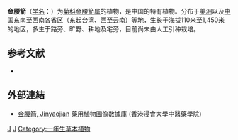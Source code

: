 {{Speciesbox 
| genus = Synedrella
| species = nodiflora
| authority = (L.) Gaertn.
| image = Synedrella nodiflora in Hyderabad, AP W IMG 0444.jpg
}}

'''金腰箭'''（[[学名|学名]]：{{lang|la|''Synedrella nodiflora''}}）为[[菊科|菊科]][[金腰箭属|金腰箭属]]的植物，是中国的特有植物。分布于[[美洲|美洲]]以及[[中国|中国]]东南至西南各省区（东起台湾、西至云南）等地，生长于海拔110米至1,450米的地区，多生于路旁、旷野、耕地及宅旁，目前尚未由人工引种栽培。

== 参考文献 ==
<div class="references-small">
* {{cite web| url =http://www.bioinfo.cn/db05/KmzwSpecies.php?action=view&id=5620| title =金腰箭| work =《中国高等植物数据库全库》| publisher =中国科学院微生物研究所| author =昆明植物研究所| accessdate =2009-02-25| deadurl =yes| archiveurl =https://web.archive.org/web/20160305094742/http://www.bioinfo.cn/db05/KmzwSpecies.php?action=view&id=5620| archivedate =2016-03-05}}
</div>

==外部連結==		
* [http://libproject.hkbu.edu.hk/was40/detail?lang=ch&channelid=1288&searchword=herb_id=D01340 金腰箭, Jinyaojian] {{Wayback|url=http://libproject.hkbu.edu.hk/was40/detail?lang=ch&channelid=1288&searchword=herb_id=D01340 |date=20160304090631 }} 藥用植物圖像數據庫 (香港浸會大學中醫藥學院) {{zh-hant}}{{en}}
{{Taxonbar|from=Q3508814}}

[[Category:金腰箭属|J]]
[[Category:中國特有植物|J]]
[[Category:一年生草本植物|Category:一年生草本植物]]